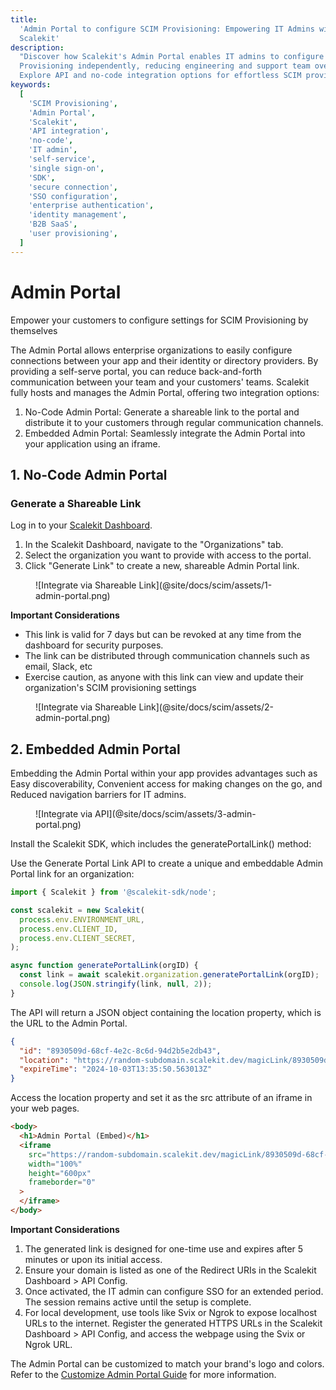 ```yaml
---
title:
  'Admin Portal to configure SCIM Provisioning: Empowering IT Admins with
  Scalekit'
description:
  "Discover how Scalekit's Admin Portal enables IT admins to configure SCIM
  Provisioning independently, reducing engineering and support team overhead.
  Explore API and no-code integration options for effortless SCIM provisioning."
keywords:
  [
    'SCIM Provisioning',
    'Admin Portal',
    'Scalekit',
    'API integration',
    'no-code',
    'IT admin',
    'self-service',
    'single sign-on',
    'SDK',
    'secure connection',
    'SSO configuration',
    'enterprise authentication',
    'identity management',
    'B2B SaaS',
    'user provisioning',
  ]
---
```



# Admin Portal

<Subtitle>Empower your customers to configure settings for SCIM Provisioning by
themselves</Subtitle>

The Admin Portal allows enterprise organizations to easily configure connections
between your app and their identity or directory providers. By providing a
self-serve portal, you can reduce back-and-forth communication between your team
and your customers' teams. Scalekit fully hosts and manages the Admin Portal,
offering two integration options:

1. No-Code Admin Portal: Generate a shareable link to the portal and distribute
   it to your customers through regular communication channels.
2. Embedded Admin Portal: Seamlessly integrate the Admin Portal into your
   application using an iframe.

## 1. No-Code Admin Portal

### Generate a Shareable Link

Log in to your [Scalekit Dashboard](https://app.scalekit.com/).

1. In the Scalekit Dashboard, navigate to the "Organizations" tab.
2. Select the organization you want to provide with access to the portal.
3. Click "Generate Link" to create a new, shareable Admin Portal link.

<figure>
  ![Integrate via Shareable Link](@site/docs/scim/assets/1-admin-portal.png)
</figure>

**Important Considerations**

- This link is valid for 7 days but can be revoked at any time from the
  dashboard for security purposes.
- The link can be distributed through communication channels such as email,
  Slack, etc
- Exercise caution, as anyone with this link can view and update their
  organization's SCIM provisioning settings

<figure>
  ![Integrate via Shareable Link](@site/docs/scim/assets/2-admin-portal.png)
</figure>

## 2. Embedded Admin Portal

Embedding the Admin Portal within your app provides advantages such as Easy
discoverability, Convenient access for making changes on the go, and Reduced
navigation barriers for IT admins.

<figure>
  ![Integrate via API](@site/docs/scim/assets/3-admin-portal.png)
</figure>

Install the Scalekit SDK, which includes the
<SimpleCode>generatePortalLink()</SimpleCode> method:

<InstallSDK />

Use the Generate Portal Link API to create a unique and embeddable Admin Portal
link for an organization:

<CodeWithHeader title="Generate Portal Link">

<Tabs groupId="tech-stack" queryString>
<TabItem value="nodejs" label="Node.js">

```javascript showLineNumbers
import { Scalekit } from '@scalekit-sdk/node';

const scalekit = new Scalekit(
  process.env.ENVIRONMENT_URL,
  process.env.CLIENT_ID,
  process.env.CLIENT_SECRET,
);

async function generatePortalLink(orgID) {
  const link = await scalekit.organization.generatePortalLink(orgID);
  console.log(JSON.stringify(link, null, 2));
}
```

</TabItem>
</Tabs>

</CodeWithHeader>

The API will return a JSON object containing the
<SimpleCode>location</SimpleCode> property, which is the URL to the Admin
Portal.

<CodeWithHeader title="Generate Portal Link (Response Object)">

```json
{
  "id": "8930509d-68cf-4e2c-8c6d-94d2b5e2db43",
  "location": "https://random-subdomain.scalekit.dev/magicLink/8930509d-68cf-4e2c-8c6d-94d2b5e2db43",
  "expireTime": "2024-10-03T13:35:50.563013Z"
}
```

</CodeWithHeader>

Access the <SimpleCode>location</SimpleCode> property and set it as the
<SimpleCode>src</SimpleCode> attribute of an iframe in your web pages.

<CodeWithHeader title="Embed Admin Portal in an Iframe">

```html
<body>
  <h1>Admin Portal (Embed)</h1>
  <iframe
    src="https://random-subdomain.scalekit.dev/magicLink/8930509d-68cf-4e2c-8c6d-94d2b5e2db43"
    width="100%"
    height="600px"
    frameborder="0"
  >
  </iframe>
</body>
```

</CodeWithHeader>

**Important Considerations**

1. The generated link is designed for one-time use and expires after 5 minutes
   or upon its initial access.
2. Ensure your domain is listed as one of the Redirect URIs in the Scalekit
   Dashboard > API Config.
3. Once activated, the IT admin can configure SSO for an extended period. The
   session remains active until the setup is complete.
4. For local development, use tools like Svix or Ngrok to expose localhost URLs
   to the internet. Register the generated HTTPS URLs in the Scalekit
   Dashboard > API Config, and access the webpage using the Svix or Ngrok URL.

The Admin Portal can be customized to match your brand's logo and colors. Refer
to the [Customize Admin Portal Guide](docs/sso/domain-and-theme-customization)
for more information.
